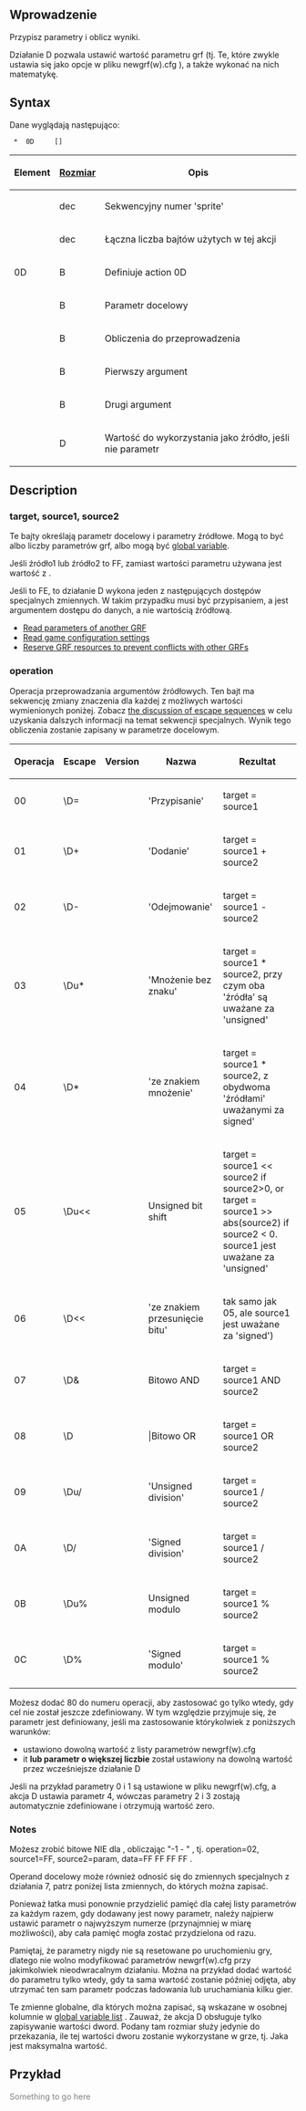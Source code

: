 {{pl/Development/NewGRF/inne strony|en=newgrf-specs.tt-wiki.net/wiki/ActionD|pl=pl/Development/NewGRF/NFO Specs/ActionD |sub=nfo}}
<!--{{-}}<br>{{ambox | text = w trakcie edycji.}}-->

==<span id="Introduction" title="Introduction">Wprowadzenie</span>==


Przypisz parametry i oblicz wyniki.



Działanie D pozwala ustawić wartość parametru grf (tj. Te, które zwykle ustawia się jako opcje w pliku newgrf(w).cfg ), a także wykonać na nich matematykę.

== Syntax ==

Dane wyglądają następująco:

 <Sprite-number> * <Length> 0D <target> <operation> <source1> <source2> [<data>]

{|
!Element!![[pl/Development/NewGRF/NFO Specs/GRFActionsDetailed|Rozmiar]]!!Opis

|-
|<Sprite-number>||dec||Sekwencyjny numer 'sprite'

|-
|<length>||dec||Łączna liczba bajtów użytych w tej akcji

|-
|0D||B||Definiuje action 0D

|-
|<target>||B||Parametr docelowy

|-
|<operation>||B||Obliczenia do przeprowadzenia

|-
|<source1>||B||Pierwszy argument

|-
|<source2>||B||Drugi argument

|-
|<data>||D||Wartość do wykorzystania jako źródło, jeśli nie parametr
|}

== Description ==

=== target, source1, source2 ===

Te bajty określają parametr docelowy i parametry źródłowe. Mogą to być albo liczby parametrów grf, albo mogą być [[pl/Development/NewGRF/NFO Specs/GlobalVariables| global variable]].

Jeśli źródło1 lub źródło2 to FF, zamiast wartości parametru używana jest wartość z <danych>.

Jeśli <source2> to FE, to działanie D wykona jeden z następujących dostępów specjalnych zmiennych. W takim przypadku <operation> musi być przypisaniem, a <data> jest argumentem dostępu do danych, a nie wartością źródłową.

* [[pl/Development/NewGRF/NFO Specs/ReadingOtherGRFParameters | Read parameters of another GRF]]
* [[pl/Development/NewGRF/NFO Specs/ReadingPatchVariables | Read game configuration settings]]
* [[pl/Development/NewGRF/NFO Specs/GRFResourceManagement | Reserve GRF resources to prevent conflicts with other GRFs]]

=== operation ===

Operacja przeprowadzania argumentów źródłowych. Ten bajt ma sekwencję zmiany znaczenia dla każdej z możliwych wartości wymienionych poniżej. Zobacz [[pl/Development/NewGRF/NFO Specs/GRFActionsDetailed#byte-order|the discussion of escape sequences]] w celu uzyskania dalszych informacji na temat sekwencji specjalnych. Wynik tego obliczenia zostanie zapisany w parametrze docelowym.

{|
!Operacja!!Escape!!Version!!Nazwa!!Rezultat 

|-
|00||\D=||{{pl/Development/NewGRF/ottdp| | }}||<span title=Assignment>'Przypisanie'</span>||target = source1

|-
|01||\D+||{{pl/Development/NewGRF/ottdp| | }}||<span title=Addition>'Dodanie'</span>||target = source1 + source2

|-
|02||\D-||{{pl/Development/NewGRF/ottdp| | }}||<span title=Subtraction>'Odejmowanie'</span>||target = source1 - source2

|-
|valign=middle|03||valign=middle|\Du*||valign=middle|{{pl/Development/NewGRF/ottdp| | }}||<span title='Unsigned multiplication'>'Mnożenie bez znaku'</span>||target = source1 * source2, przy czym oba <span title=sources>'źródła'</span> są uważane za <span title='bez znaku'>'unsigned'</span>

|-
|valign=middle|04||valign=middle|\D*||valign=middle|{{pl/Development/NewGRF/ottdp| | }}||<span title='Signed multiplication'>'ze znakiem mnożenie'</span>||target = source1 * source2, z obydwoma <span title=sources>'źródłami'</span> uważanymi za <span title='ze znkaiem'>signed'</span>

|-
|valign=middle|05||valign=middle|\Du<<||valign=middle|{{pl/Development/NewGRF/ottdp| | }}||Unsigned bit shift||target = source1 << source2 if source2>0, or target = source1 >> abs(source2) if source2 < 0. source1 jest uważane za <span title='bez nzkau'>'unsigned'</span>

|-
|06||\D<<||{{pl/Development/NewGRF/ottdp| | }}||<span title='Signed bit shift'>'ze znakiem przesunięcie bitu'</span>||tak samo jak 05, ale source1 jest uważane za <span title='ze znkakiem'>'signed'</span>)

|-
|07||\D&||{{pl/Development/NewGRF/ottdp| |2.5|ttdprev=alpha 48}}||Bitowo AND||target = source1 AND source2

|-
|08||\D||{{pl/Development/NewGRF/ottdp| |2.5|ttdprev=alpha 48}}|||Bitowo OR||target = source1 OR source2

|-
|09||\Du/||{{pl/Development/NewGRF/ottdp| |2.5|ttdprev=alpha 59}}||<span title='Podział bez znaku'>'Unsigned division'</span>||target = source1 / source2

|-
|0A||\D/||{{pl/Development/NewGRF/ottdp| |2.5|ttdprev=alpha 59}}||<span title='Dzielenie ze znakiem'>'Signed division'</span>||target = source1 / source2

|-
|0B||\Du%||{{pl/Development/NewGRF/ottdp| |2.5|ttdprev=alpha 59}}||Unsigned modulo||target = source1 % source2

|-
|0C||\D%||{{pl/Development/NewGRF/ottdp| |2.5|ttdprev=alpha 59}}||<span title='ze znakiem modulo'>'Signed modulo'</span>||target = source1 % source2
|}

Możesz dodać 80 do numeru operacji, aby zastosować go tylko wtedy, gdy cel nie został jeszcze zdefiniowany. W tym względzie przyjmuje się, że parametr jest definiowany, jeśli ma zastosowanie którykolwiek z poniższych warunków:
* ustawiono dowolną wartość z listy parametrów newgrf(w).cfg
* it '''lub parametr o większej liczbie''' został ustawiony na dowolną wartość przez wcześniejsze działanie D

Jeśli na przykład parametry 0 i 1 są ustawione w pliku newgrf(w).cfg, a akcja D ustawia parametr 4, wówczas parametry 2 i 3 zostają automatycznie zdefiniowane i otrzymują wartość zero.

=== Notes ===

Możesz zrobić bitowe NIE dla <param>, obliczając "-1 - <param>" , tj. operation=02, source1=FF, source2=param, data=FF FF FF FF .

Operand docelowy może również odnosić się do zmiennych specjalnych z działania 7, patrz poniżej lista zmiennych, do których można zapisać.

Ponieważ łatka musi ponownie przydzielić pamięć dla całej listy parametrów za każdym razem, gdy dodawany jest nowy parametr, należy najpierw ustawić parametr o najwyższym numerze (przynajmniej w miarę możliwości), aby cała pamięć mogła zostać przydzielona od razu.

Pamiętaj, że parametry nigdy nie są resetowane po uruchomieniu gry, dlatego nie wolno modyfikować parametrów newgrf(w).cfg przy jakimkolwiek nieodwracalnym działaniu. Można na przykład dodać wartość do parametru tylko wtedy, gdy ta sama wartość zostanie później odjęta, aby utrzymać ten sam parametr podczas ładowania lub uruchamiania kilku gier.

Te zmienne globalne, dla których można zapisać, są wskazane w osobnej kolumnie w [[pl/Development/NewGRF/NFO Specs/GlobalVariables| global variable list]] . Zauważ, że akcja D obsługuje tylko zapisywanie wartości dword. Podany tam rozmiar służy jedynie do przekazania, ile tej wartości dworu zostanie wykorzystane w grze, tj. Jaka jest maksymalna wartość.

== Przykład ==

<span style='color:#808080'>Something to go here</span>